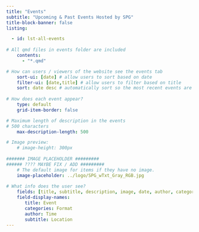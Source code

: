 ```yaml
---
title: "Events"
subtitle: "Upcoming & Past Events Hosted by SPG"
title-block-banner: false
listing:

  - id: lst-all-events
  
# All qmd files in events folder are included
    contents:
      - "*.qmd"

# How can users / viewers of the website see the events tab    
    sort-ui: [date] # allow users to sort based on date
    filter-ui: [date,title] # allow users to filter based on title
    sort: date desc # automatically sort so the most recent events are up-top
  
# How does each event appear?     
    type: default
    grid-item-border: false

# Maximum length of description in the events 
# 500 characters
    max-description-length: 500

# Image preview:
    # image-height: 300px
    
####### IMAGE PLACEHOLDER #########
###### ???? MAYBE FIX / ADD #########
    # The default image for items if they have no image.
    image-placeholder: ../logo/SPG_wTxt_Gray_RGB.jpg
    
# What info does the user see? 
    fields: [title, subtitle, description, image, date, author, categories]
    field-display-names:
       title: Event
       categories: Format
       author: Time
       subtitle: Location
---
```


::: {#lst-all-events}

:::

